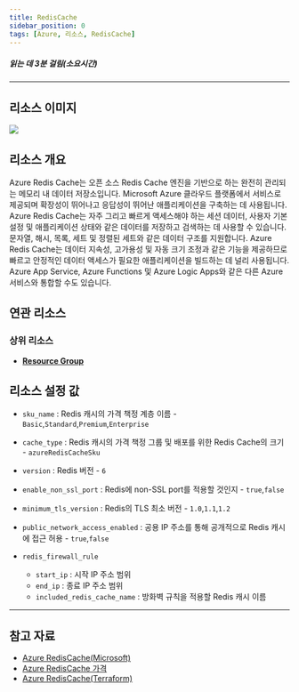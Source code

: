 ```yaml
---
title: RedisCache
sidebar_position: 0
tags: [Azure, 리소스, RedisCache]
---
```





##### 읽는 데 3분 걸림(소요시간)

*****

## 리소스 이미지
<img src={icon} />

## 리소스 개요
Azure Redis Cache는 오픈 소스 Redis Cache 엔진을 기반으로 하는 완전히 관리되는 메모리 내 데이터 저장소입니다.
Microsoft Azure 클라우드 플랫폼에서 서비스로 제공되며 확장성이 뛰어나고 응답성이 뛰어난 애플리케이션을 구축하는 데 사용됩니다.
Azure Redis Cache는 자주 그리고 빠르게 액세스해야 하는 세션 데이터, 사용자 기본 설정 및 애플리케이션 상태와 같은 데이터를 저장하고 검색하는 데 사용할 수 있습니다. 
문자열, 해시, 목록, 세트 및 정렬된 세트와 같은 데이터 구조를 지원합니다.
Azure Redis Cache는 데이터 지속성, 고가용성 및 자동 크기 조정과 같은 기능을 제공하므로 빠르고 안정적인 데이터 액세스가 필요한 애플리케이션을 빌드하는 데 널리 사용됩니다. 
Azure App Service, Azure Functions 및 Azure Logic Apps와 같은 다른 Azure 서비스와 통합할 수도 있습니다.

## 연관 리소스
### 상위 리소스
- [**Resource Group**](https://docs.cstudio.app/docs/resource/azure/Base/ResourceGroup)



## 리소스 설정 값
- ```sku_name``` : Redis 캐시의 가격 책정 계층 이름 - ```Basic```,```Standard```,```Premium```,```Enterprise```

- ```cache_type``` : Redis 캐시의 가격 책정 그룹 및 배포를 위한 Redis Cache의 크기 - ```azureRedisCacheSku```

- ```version``` : Redis 버전 - ```6```

- ```enable_non_ssl_port``` : Redis에 non-SSL port를 적용할 것인지 - ```true```,```false```

- ```minimum_tls_version``` : Redis의 TLS 최소 버전 - ```1.0```,```1.1```,```1.2```

- ```public_network_access_enabled``` : 공용 IP 주소를 통해 공개적으로 Redis 캐시에 접근 허용  - ```true```,```false```

- ```redis_firewall_rule``` 
    + ```start_ip``` : 시작 IP 주소 범위
    + ```end_ip``` : 종료 IP 주소 범위
    + ```included_redis_cache_name``` : 방화벽 규칙을 적용할 Redis 캐시 이름




*****
## 참고 자료
- [Azure RedisCache(Microsoft)](https://learn.microsoft.com/en-us/azure/azure-cache-for-redis/cache-overview)
- [Azure RedisCache 가격](https://azure.microsoft.com/ko-kr/pricing/details/cache/) 
- [Azure RedisCache(Terraform)](https://registry.terraform.io/providers/hashicorp/azurerm/latest/docs/resources/redis_cache)

